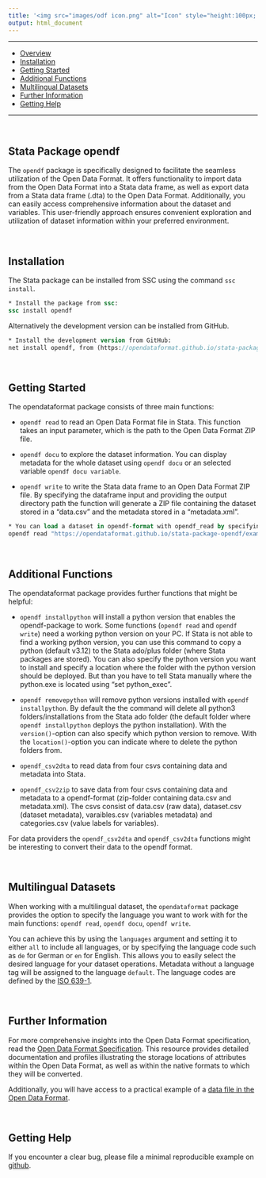 ```yaml
---
title: '<img src="images/odf icon.png" alt="Icon" style="height:100px; vertical-align: middle;"/> <span style="color: #156082; font-weight: bold; position: relative; top: 10px;">Stata Package</span>'
output: html_document
---
```


------------------------------------------------------------------------

-   [Overview](#stata-package-opendf)
-   [Installation](#installation)
-   [Getting Started](#getting-started)
-   [Additional Functions](#additional-functions)
-   [Multilingual Datasets](#multilingual-datasets)
-   [Further Information](#further-information)
-   [Getting Help](#getting-help)

------------------------------------------------------------------------

<br>

## Stata Package opendf

The `opendf` package is specifically designed to facilitate the seamless utilization of the Open Data Format. 
It offers functionality to import data from the Open Data Format into a Stata data frame, as well as export data from a Stata data frame (.dta) to the Open Data Format. 
Additionally, you can easily access comprehensive information about the dataset and variables. 
This user-friendly approach ensures convenient exploration and utilization of dataset information within your preferred environment.

<br>

## Installation

The Stata package can be installed from SSC using the command `ssc install`.
``` Stata
* Install the package from ssc:
ssc install opendf

```

Alternatively the development version can be installed from GitHub.
``` Stata
* Install the development version from GitHub:
net install opendf, from (https://opendataformat.github.io/stata-package-opendf/) replace

```

<br>

## Getting Started

The opendataformat package consists of three main functions:

- `opendf read` to read an Open Data Format file in Stata. This function takes an input parameter, which is the path to the Open Data Format ZIP file.

- `opendf docu` to explore the dataset information. You can display metadata for the whole dataset using `opendf docu` or an selected variable `opendf docu variable`. 

- `opendf write` to write the Stata data frame to an Open Data Format ZIP file. By specifying the dataframe input and providing the output directory path the function will generate a ZIP file containing the dataset stored in a "data.csv" and the metadata stored in a "metadata.xml".

``` Stata
* You can load a dataset in opendf-format with opendf_read by specifying the path to the zip-folder, (in this case, the testdataset from github):
opendf read "https://opendataformat.github.io/stata-package-opendf/example_data/soep_data.zip", clear verbose

```

<br>

## Additional Functions

The opendataformat package provides further functions that might be helpful:

- `opendf installpython` will install a python version that enables the opendf-package to work. Some functions (`opendf read` and `opendf write`) need a working python version on your PC. If Stata is not able to find a working python version, you can use this command to copy a python (default v3.12) to the Stata ado/plus folder (where Stata packages are stored). You can also specify the python version you want to install and specify a location where the folder with the python version should be deployed. But than you have to tell Stata manually where the python.exe is located using "set python_exec".

- `opendf removepython` will remove python versions installed with `opendf installpython`. By default the the command will delete all python3 folders/installations from the Stata ado folder (the default folder where `opendf installpython` deploys the python installation). With the `version()`-option can also specify which python version to remove. With the `location()`-option you can indicate where to delete the python folders from.

- `opendf_csv2dta` to read data from four csvs containing data and metadata into Stata. 

- `opendf_csv2zip` to save data from four csvs containing data and metadata to a opendf-format (zip-folder containing data.csv and metadata.xml). The csvs consist of data.csv (raw data), dataset.csv (dataset metadata), varaibles.csv (variables metadata) and categories.csv (value labels for variables).



For data providers the `opendf_csv2dta` and `opendf_csv2dta` functions might be interesting to convert their data to the opendf format. 


<br>

## Multilingual Datasets

When working with a multilingual dataset, the `opendataformat` package provides the option to specify the language you want to work with for the main functions: `opendf read`, `opendf docu`, `opendf write`.
 
You can achieve this by using the `languages` argument and setting it to either `all` to include all languages, or by specifying the language code such as `de` for German or `en` for English. 
This allows you to easily select the desired language for your dataset operations. Metadata without a language tag will be assigned to the language `default`.
The language codes are defined by the [ISO 639-1](https://de.wikipedia.org/wiki/Liste_der_ISO-639-1-Codes).


<br>

## Further Information

For more comprehensive insights into the Open Data Format specification, read the [Open Data Format Specification](specification.html). 
This resource provides detailed documentation and profiles illustrating the storage locations of attributes within the Open Data Format, as well as within the native formats to which they will be converted.

Additionally, you will have access to a practical example of a [data file in the Open Data Format](files/example_dataset.zip).

<br>

## Getting Help

If you encounter a clear bug, please file a minimal reproducible example
on [github](https://github.com/opendataformat/stata-package-opendf/issues). 

<br><br>
